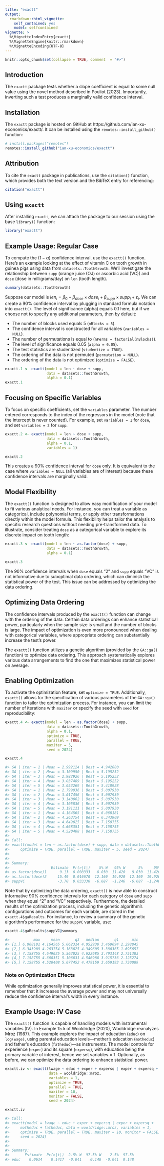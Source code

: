 ```yaml
---
title: "exactt"
output: 
  rmarkdown::html_vignette:
    self_contained: yes
    model: selfcontained
vignette: >
  %\VignetteIndexEntry{exactt}
  %\VignetteEngine{knitr::rmarkdown}
  %\VignetteEncoding{UTF-8}
---
```


```r
knitr::opts_chunk$set(collapse = TRUE, comment  = "#>")
```

## Introduction

The `exactt` package tests whether a slope coefficient is equal to some null value using the novel method described in Pouliot (2023). Importantly, inverting such a test produces a marginally valid confidence interval.

## Installation

The `exactt` package is hosted on GitHub at https://github.com/ian-xu-economics/exactt/. It can be installed using the `remotes::install_github()` function:
``` r
# install.packages("remotes")
remotes::install_github("ian-xu-economics/exactt")
```

## Attribution

To cite the `exactt` package in publications, use the `citation()` function, which provides both the text version and the BibTeX entry for referencing:
``` r
citation("exactt")
```

## Using `exactt`

After installing `exactt`, we can attach the package to our session using the base `library()` function:
```r
library("exactt")
```

## Example Usage: Regular Case

To compute the $(1-\alpha)$ confidence interval, use the `exactt()` function. Here's an example looking at the effect of vitamin C on tooth growth in guinea pigs using data from `datasets::ToothGrowth`. We'll investigate the relationship between `supp` (orange juice (OJ) or ascorbic acid (VC)) and `dose` (dose in milligrams/day) on `len` (tooth length). 
```r
summary(datasets::ToothGrowth)
```

Suppose our model is $len_i = \beta_0 + \beta_{dose} \times dose_i + \beta_{supp} \times supp_i + \varepsilon_i$. We can create a 90% confidence interval by plugging in standard formula notation into `exactt()`. The level of significance (alpha) equals 0.1 here, but if we choose not to specify any additional parameters, then by default:

* The number of blocks used equals 5 (`nBlocks = 5`).
* The confidence interval is constructed for all variables (`variables = NULL`).
* The number of permutations is equal to  (`nPerms = factorial(nBlocks)`).
* The level of significance equals 0.05 (`alpha = 0.05`). 
* The test statistics are studentized (`studentize = TRUE`).
* The ordering of the data is not permuted (`permutation = NULL`).
* The ordering of the data is not optimized (`optimize = FALSE`).
```r
exactt.1 <- exactt(model = len ~ dose + supp,
                   data = datasets::ToothGrowth,
                   alpha = 0.1)
exactt.1
```

## Focusing on Specific Variables

To focus on specific coefficients, set the `variables` parameter. The number entered corresponds to the index of the regressors in the model (note that the intercept is never counted). For example, set `variables = 1` for `dose`, and set `variables = 2` for `supp`.
```r
exactt.2 <- exactt(model = len ~ dose + supp,
                   data = datasets::ToothGrowth,
                   alpha = 0.1,
                   variables = 1)

exactt.2
```
This creates a 90% confidence interval for `dose` only. It is equivalent to the case where `variables = NULL` (all variables are of interest) because these confidence intervals are marginally valid.

## Model Flexibility
The `exactt()` function is designed to allow easy modification of your model to fit various analytical needs. For instance, you can treat a variable as categorical, include polynomial terms, or apply other transformations directly within the model formula. This flexibility helps tailor the analysis to specific research questions without needing pre-transformed data. To illustrate, consider treating `dose` as a categorical variable to explore its discrete impact on tooth length:
```r
exactt.3 <- exactt(model = len ~ as.factor(dose) + supp,
                   data = datasets::ToothGrowth,
                   alpha = 0.1)

exactt.3
```
The 90% confidence intervals when `dose` equals "2" and `supp` equals "VC" is not informative due to suboptimal data ordering, which can diminish the statistical power of the test. This issue can be addressed by optimizing the data ordering.

## Optimizing Data Ordering

The confidence intervals produced by the `exactt()` function can change with the ordering of the data. Certain data orderings can enhance statistical power, particularly when the sample size is small and the number of blocks is large. The impact of optimization is even more pronounced when dealing with categorical variables, where appropriate ordering can substantially increase the test's power.

The `exactt()` function utilizes a genetic algorithm (provided by the `GA::ga()` function) to optimize data ordering. This approach systematically explores various data arrangements to find the one that maximizes statistical power on average.

## Enabling Optimization

To activate the optimization feature, set `optimize = TRUE`. Additionally, `exactt()` allows for the specification of various parameters of the `GA::ga()` function to tailor the optimization process. For instance, you can limit the number of iterations with `maxiter` or specify the seed with `seed` for reproducibility:

```r
exactt.4 <- exactt(model = len ~ as.factor(dose) + supp,
                   data = datasets::ToothGrowth,
                   alpha = 0.1,
                   optimize = TRUE,
                   parallel = TRUE,
                   maxiter = 5,
                   seed = 2024)

exactt.4

#> GA | iter = 1 | Mean = 2.992124 | Best = 4.942080
#> GA | iter = 2 | Mean = 3.109950 | Best = 5.195252
#> GA | iter = 3 | Mean = 2.982926 | Best = 5.195252
#> GA | iter = 4 | Mean = 3.037489 | Best = 5.195252
#> GA | iter = 5 | Mean = 3.053269 | Best = 5.418928
#> GA | iter = 1 | Mean = 2.799936 | Best = 5.007930
#> GA | iter = 2 | Mean = 3.017456 | Best = 5.007930
#> GA | iter = 3 | Mean = 3.140062 | Best = 5.007930
#> GA | iter = 4 | Mean = 3.105836 | Best = 5.007930
#> GA | iter = 5 | Mean = 3.191111 | Best = 5.007930
#> GA | iter = 1 | Mean = 4.164565 | Best = 6.068181
#> GA | iter = 2 | Mean = 4.263754 | Best = 6.343909
#> GA | iter = 3 | Mean = 4.649025 | Best = 7.158755
#> GA | iter = 4 | Mean = 4.668351 | Best = 7.158755
#> GA | iter = 5 | Mean = 4.520408 | Best = 7.158755
#> 
#> Call:
#> exactt(model = len ~ as.factor(dose) + supp, data = datasets::ToothGrowth, 
#>     optimize = TRUE, parallel = TRUE, maxiter = 5, seed = 2024)
#> 
#> 
#> Summary:
#>                   Estimate  Pr(>|t|)    5% W   95% W      5%     95%
#> as.factor(dose)1      9.13  0.008333   8.030  11.420   8.030  11.420
#> as.factor(dose)2     15.49  0.016670  12.160  19.920  12.160  19.920
#> suppVC               -3.70  0.033330  -6.687  -1.246  -6.687  -1.246
```

Note that by optimizing the data ordering, `exactt()` is now able to construct informative 90% confidence intervals for each category of `dose` and `supp` when they equal "2" and "VC" respectively. Furthermore, the detailed results of the optimization process, including the genetic algorithm's configurations and outcomes for each variable, are stored in the `exactt.4$gaResults`. For instance, to review a summary of the genetic algorithm's performance for the `suppVC` variable, use:
```r
exactt.4$gaResults$suppVC@summary

#>           max     mean       q3   median       q1      min
#> [1,] 6.068181 4.164565 5.062314 4.052930 3.469694 2.298845
#> [2,] 6.343909 4.263754 5.163025 4.349605 3.380365 1.695657
#> [3,] 7.158755 4.649025 5.563025 4.622685 3.793148 2.751383
#> [4,] 7.158755 4.668351 5.106031 4.546988 3.915736 2.125274
#> [5,] 7.158755 4.520408 5.077452 4.479159 3.659193 1.730089
```

### Note on Optimization Effects

While optimization generally improves statistical power, it is essential to remember that it increases the average power and may not universally reduce the confidence interval's width in every instance. 

## Example Usage: IV Case

The `exactt()` function is capable of handling models with instrumental variables (IV). In Example 15.5 of Wooldridge (2020), Wooldridge reanalyzes Mroz (1987). This example explores the impact of education (`educ`) on `log(wage)`, using parental education levels—mother's education (`motheduc`) and father's education (`fatheduc`)—as instruments. The model controls for experience (`exper`) and its square (`expersq`), with education being the primary variable of interest, hence we set variables = 1. Optionally, as before, we can optimize the data ordering to enhance statistical power.

```r
exactt.iv <- exactt(lwage ~ educ + exper + expersq | exper + expersq + motheduc + fatheduc,
                    data = wooldridge::mroz,
                    variables = 1,
                    optimize = TRUE,
                    parallel = TRUE,
                    maxiter = 10,
                    monitor = FALSE,
                    seed = 2024)

exactt.iv

#> Call:
#> exactt(model = lwage ~ educ + exper + expersq | exper + expersq + 
#>     motheduc + fatheduc, data = wooldridge::mroz, variables = 1, 
#>     optimize = TRUE, parallel = TRUE, maxiter = 10, monitor = FALSE, 
#>     seed = 2024)
#> 
#> 
#> Summary:
#>       Estimate  Pr(>|t|)  2.5% W  97.5% W    2.5%  97.5%
#> educ    0.0614    0.1417  -0.041    0.148  -0.041  0.148
```



